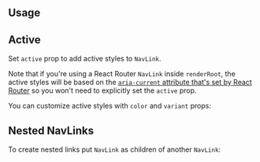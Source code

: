 

## Usage

<Demo data={NavLinkDemos.usage} />

## Active

Set `active` prop to add active styles to `NavLink`.

Note that if you're using a React Router `NavLink` inside `renderRoot`, the active styles will be based on the
[`aria-current` attribute that's set by React Router](https://reactrouter.com/en/main/components/nav-link#aria-current)
so you won't need to explicitly set the `active` prop.

You can customize active styles with `color` and `variant` props:

<Demo data={NavLinkDemos.active} />

<AutoContrast component="NavLink" />

<Demo data={NavLinkDemos.autoContrast} />

## Nested NavLinks

To create nested links put `NavLink` as children of another `NavLink`:

<Demo data={NavLinkDemos.nested} />

<Polymorphic
  defaultElement="a"
  changeToElement="button"
  component="NavLink"
  withNext
/>

<GetElementRef component="NavLink" refType="a" />
